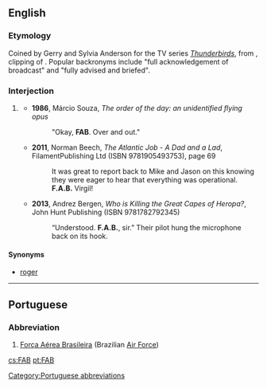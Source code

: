 ==English==

===Etymology===
Coined by Gerry and Sylvia Anderson for the TV series ''[[w:Thunderbirds|Thunderbirds]]'', from {{m|en|fab}}, clipping of {{m|en|fabulous}}. Popular backronyms include "full acknowledgement of broadcast" and "fully advised and briefed".

===Interjection===
{{en-interj}}

# {{label|en|radio telecommunications|humorous}} {{non-gloss definition|used to acknowledge that a message has been received and understood}}
#* '''1986''', Márcio Souza, ''The order of the day: an unidentified flying opus''
#*: &quot;Okay, '''FAB'''. Over and out.&quot;
#* '''2011''', Norman Beech, ''The Atlantic Job - A Dad and a Lad'', FilamentPublishing Ltd (ISBN 9781905493753), page 69
#*: It was great to report back to Mike and Jason on this knowing they were eager to hear that everything was operational. '''F.A.B.''' Virgil!
#* '''2013''', Andrez Bergen, ''Who is Killing the Great Capes of Heropa?'', John Hunt Publishing (ISBN 9781782792345)
#*: “Understood. '''F.A.B.''', sir.” Their pilot hung the microphone back on its hook.

====Synonyms====
* [[roger]]

----

==Portuguese==

===Abbreviation===
{{rfc-header|Abbreviation}}
{{head|pt|abbreviation}}

# [[Força Aérea Brasileira]] (Brazilian [[Air Force]])

[[Category:Portuguese abbreviations]]

[[cs:FAB]]
[[pt:FAB]]